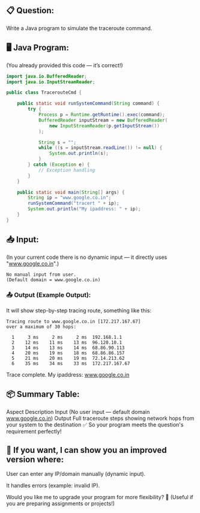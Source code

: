 ## 📋 Question:
Write a Java program to simulate the traceroute command.

## 🖥️ Java Program:
(You already provided this code — it’s correct!)

```java
import java.io.BufferedReader;
import java.io.InputStreamReader;

public class TracerouteCmd {

    public static void runSystemCommand(String command) {
        try {
            Process p = Runtime.getRuntime().exec(command);
            BufferedReader inputStream = new BufferedReader(
                new InputStreamReader(p.getInputStream())
            );

            String s = "";
            while ((s = inputStream.readLine()) != null) {
                System.out.println(s);
            }
        } catch (Exception e) {
            // Exception handling
        }
    }

    public static void main(String[] args) {
        String ip = "www.google.co.in";
        runSystemCommand("tracert " + ip);
        System.out.println("My ipaddress: " + ip);
    }
}
```
## 📥 Input:
(In your current code there is no dynamic input — it directly uses "www.google.co.in".)

```pgsql
No manual input from user. 
(Default domain = www.google.co.in)
```
### 📤 Output (Example Output):
It will show step-by-step tracing route, something like this:

```nginx
Tracing route to www.google.co.in [172.217.167.67]
over a maximum of 30 hops:

  1     3 ms     2 ms     2 ms  192.168.1.1
  2    12 ms    11 ms    13 ms  96.120.10.1
  3    14 ms    13 ms    14 ms  68.86.90.113
  4    20 ms    19 ms    18 ms  68.86.86.157
  5    21 ms    20 ms    19 ms  72.14.213.62
  6    35 ms    34 ms    33 ms  172.217.167.67
```
Trace complete.
My ipaddress: www.google.co.in
## 📦 Summary Table:

Aspect	Description
Input	(No user input — default domain www.google.co.in)
Output	Full traceroute steps showing network hops from your system to the destination
✅ So your program meets the question's requirement perfectly!

## 🌟 If you want, I can show you an improved version where:

User can enter any IP/domain manually (dynamic input).

It handles errors (example: invalid IP).

Would you like me to upgrade your program for more flexibility? 🚀
(Useful if you are preparing assignments or projects!)
